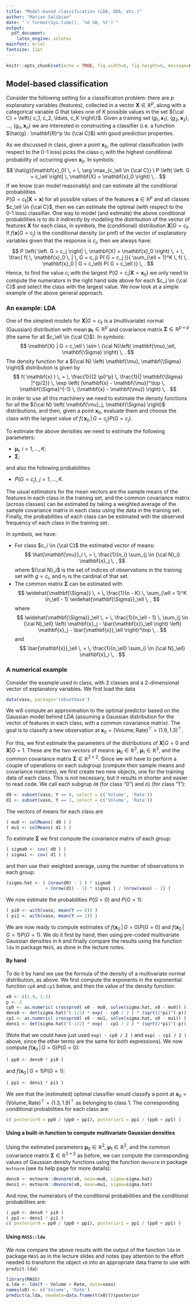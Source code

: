 ```yaml
---
title: "Model-based classification (LDA, QDA, etc.)"
author: "Matias Salibian"
date: "`r format(Sys.time(), '%d %B, %Y')`"
output:
  pdf_document: 
    latex_engine: xelatex
mainfont: Arial
fontsize: 12pt 
---
```


```r
knitr::opts_chunk$set(echo = TRUE, fig.width=6, fig.height=6, message=FALSE, warning=FALSE)
```

## Model-based classification

Consider the following setting for a classification problem: 
there are $p$ explanatory variables (features), collected in 
a vector $\mathbf{X} \in \mathbb{R}^p$, along with a 
categorical variable $G$ that takes one of $K$ possible 
values in the set ${\cal C} = \left\{ c_1, c_2, \ldots, c_K \right\}$. Given a training
set $(g_1, \mathbf{x}_1)$, 
$(g_2, \mathbf{x}_2)$, $\ldots$, 
$(g_n, \mathbf{x}_n)$ we are interested in constructing
a classifier (i.e. a function $\hat{g} : \mathbf{R}^p \to {\cal C}$)
with good prediction properties. 

As we discussed in class, given a point $\mathbf{x}_0$,
the optimal classification (with respect to the 0-1 loss)
picks the class $c_j$ with the highest conditional probability 
of occurring given $\mathbf{x}_0$. In symbols:
$$
\hat{g}(\mathbf{x}_0) \, = \, \arg \max_{c_\ell \in {\cal C}} \ P \left( \left. G = c_\ell \right| \, \mathbf{X} = \mathbf{x}_0 \right) \, .
$$
If we know (can model reasonably) and can estimate all the 
conditional probabilities  
$P( G = c_\ell | \mathbf{X} = \mathbf{x})$ 
for all possible values of the features $\mathbf{x} \in \mathbb{R}^p$
and all classes $c_\ell \in {\cal C}$, 
then we can estimate the optimal (with respect to the 0-1 loss) classifier.
One way to model (and estimate) the above conditional probabilities is
to do it indirectly by modeling the distribution of the vector of
features $\mathbf{X}$ for each class, in symbols, the (conditional)
distribution $\mathbf{X} | G = c_\ell$. If $f(\mathbf{x} | G = c_j)$
is the conditional density (or pmf) of the vector of explanatory 
variables given that the response is $c_j$, then we always have:
$$
P \left( \left. G = c_j \right| \, \mathbf{X} = \mathbf{x}_0 \right) \, = \, \frac{ f( \, \mathbf{x}_0 \, | \, G = c_j) P( G = c_j )}{ \sum_{\ell = 1}^K \, f( \, \mathbf{x}_0 | G = c_\ell) P( G = c_\ell )} \, . 
$$
Hence, to find the value $c_i$ with the largest 
$P( G = c_i | \mathbf{X} = \mathbf{x}_0)$ 
we only need to compute the numerators in the right hand side above
for each $c_j \in {\cal C}$ and select the class with the largest value. 
We now look at a simple example of the above general approach.

### An example: LDA

One of the simplest models for 
$\mathbf{X} | G = c_\ell$ is a (multivariate) normal (Gaussian)
distribution with mean $\mathbf{\mu}_\ell \in \mathbb{R}^p$
and covariance matrix $\mathbf{\Sigma} \in \mathbb{R}^{p \times p}$
(the same for all $c_\ell \in {\cal C}$). In symbols:
$$
\mathbf{X} | G = c_\ell \ \sim \ {\cal N}\left( 
\mathbf{\mu}_\ell, 
\mathbf{\Sigma} \right) \, .
$$
The density function for a ${\cal N} \left( \mathbf{\mu}, \mathbf{\Sigma} \right)$ distribution is given by
$$
f( \mathbf{x} ) \, = \, \frac{1}{(2 \pi)^p} \, \frac{1}{| \mathbf{\Sigma} |^{p/2}} \, \exp \left( (\mathbf{x} - \mathbf{\mu})^\top \, \mathbf{\Sigma}^{-1} \, 
(\mathbf{x} - \mathbf{\mu}) \right) \, .
$$
In order to use all this machinery we need to estimate the density functions 
for all the ${\cal N} \left( \mathbf{\mu}_j, \mathbf{\Sigma} \right)$ 
distributions, and then, given a point $\mathbf{x}_0$, evaluate them and
choose the class with the largest value of 
$f( \, \mathbf{x}_0 \, | \, G = c_j) P( G = c_j )$. 

To estimate the above densities we need to estimate the following
parameters:

- $\mathbf{\mu}_i$, $i = 1, \ldots, K$;
- $\mathbf{\Sigma}$;

and also the following probabilities:

- $P( G = c_j )$, $j = 1, \ldots, K$. 

The usual estimators for the mean vectors are the sample means of
the features in each class in the training set, and the common
covariance matrix (across classes) can be estimated by taking
a weighted average of the sample covariance matrix in each class
using the data in the training set. Finally, the probabilities of 
each class can be estimated with the observed frequency of each
class in the training set. 

In symbols, we have:

- For class $c_i \in {\cal C}$ the estimated vector of means:
$$
\hat{\mathbf{\mu}}_i \, = \, \frac{1}{n_i} \sum_{j \in {\cal N}_i} \mathbf{x}_j \, ,
$$
where ${\cal N}_i$ is the set of indices of 
observations in the training set with $g = c_i$, and $n_i$ is the cardinal
of that set. 
- The common matrix $\mathbf{\Sigma}$ can be estimated with
$$
\widehat{\mathbf{\Sigma}} \, = \, \frac{1}{n - K} \, \sum_{\ell = 1}^K
(n_\ell - 1) \widehat{\mathbf{\Sigma}}_\ell \, ,
$$
where 
$$
\widehat{\mathbf{\Sigma}}_\ell \, = \, 
\frac{1}{n_\ell - 1} \, \sum_{j \in {\cal N}_\ell} 
\left( \mathbf{x}_j - \bar{\mathbf{x}}_\ell \right) 
\left( \mathbf{x}_j - \bar{\mathbf{x}}_\ell \right)^\top \, .
$$
and 
$$
\bar{\mathbf{x}}_\ell \, = \, \frac{1}{n_\ell} \sum_{i \in {\cal N}_\ell} 
\mathbf{x}_i \, .
$$

### A numerical example

Consider the example used in class, with 2 classes and a 2-dimensional 
vector of explanatory variables. We first load the data
```r
data(vaso, package='robustbase')
```

We will compute an approximation to the optimal predictor based on the
Gaussian model behind LDA (assuming a Gaussian distribution for the vector
of features in each class, with a common covariance matrix). 
The goal is to classify a new observation at $\mathbf{x}_0 = (\mbox{Volume}, \mbox{Rate})^\top = (1.9, 1.3)^\top$. 

For this, we first estimate the parameters of the distributions of 
$\mathbf{X} | G = 0$ and $\mathbf{X} | G = 1$. These are the two vectors of 
means:
$\mathbf{\mu}_0 \in \mathbb{R}^2$, $\mathbf{\mu}_1 \in \mathbb{R}^2$, and the common 
covariance matrix $\mathbf{\Sigma} \in \mathbb{R}^{2 \times 2}$. 
Since we will have to perform a couple of operations on each subgroup (compute
their sample means and covariance matrices), we first create two new objects, one
for the training data of each class. This is not necessary, but it results in shorter and easier to read
code. 
We call each subgrup `d0` (for class "0") and `d1` (for class "1"):
```r
d0 <- subset(vaso, Y == 0, select = c('Volume', 'Rate')) 
d1 <- subset(vaso, Y == 1, select = c('Volume', 'Rate')) 
```
The vectors of
means for each class are
```r
( mu0 <- colMeans( d0 ) )
( mu1 <- colMeans( d1 ) )
```
To estimate $\mathbf{\Sigma}$ we first compute the covariance matrix of each 
group:
```r
( sigma0 <- cov( d0 ) )
( sigma1 <- cov( d1 ) )
```
and then use their weighted average, using the number of observations in each
group:
```r
(sigma.hat <- ( (nrow(d0) - 1 ) * sigma0 
               + (nrow(d1) - 1) * sigma1 ) / (nrow(vaso) - 2) )
```
We now estimate the probabilities $P( G = 0 )$ and $P( G = 1 )$:
```r
( pi0 <- with(vaso, mean(Y == 0)) )
( pi1 <- with(vaso, mean(Y == 1)) )
```
We are now ready to compute estimates of
$f(\mathbf{x}_0 \, | \, G = 0) P( G = 0)$ and 
$f(\mathbf{x}_0 \, | \, G = 1) P( G = 1)$. We do it first by hand, then
using pre-coded multivariate Gaussian densities in `R` and finally compare
the results using the function `lda` in package `MASS`, as done in the
lecture notes. 

#### By hand

To do it by hand we use the formula of the density of a multivariate normal 
distribution, as above. We first compute the exponents in the exponential
function `cp0` and `cp1` below, and then the value of the density function:

```r
x0 <- c(1.9, 1.3)
p <- 2
cp0 <- as.numeric( crossprod( x0 - mu0, solve(sigma.hat, x0 - mu0)) )
dens0 <- det(sigma.hat)^(-1/2) * exp( - cp0 / 2 ) * (sqrt(2*pi)^(-p))
cp1 <- as.numeric( crossprod( x0 - mu1, solve(sigma.hat, x0 - mu1)) )
dens1 <- det(sigma.hat)^(-1/2) * exp( - cp1 / 2 ) * (sqrt(2*pi)^(-p))
```
(Note that we could have just used `exp( - cp0 / 2 )` and `exp( - cp1 / 2 )` 
above, since the other terms are the same for both expressions). 
We now compute
$f(\mathbf{x}_0 \, | \, G = 0) P( G = 0)$:
```r
( pp0 <- dens0 * pi0 )
```
and 
$f(\mathbf{x}_0 \, | \, G = 1) P( G = 1)$:
```r
( pp1 <- dens1 * pi1 )
```
We see that the (estimated) optimal classifier would classify a point
at $\mathbf{x}_0 = (\mbox{Volume}, \mbox{Rate})^\top = (1.3, 1.9)^\top$
as belonging to class 1. The corresponding conditional probabilities
for each class are:
```r
c( posterior0 = pp0 / (pp0 + pp1), posterior1 = pp1 / (pp0 + pp1) )
```

#### Using a built-in function to compute multivariate Gaussian densities

Using the estimated parameters 
$\mathbf{\mu}_0 \in \mathbb{R}^2$, $\mathbf{\mu}_1 \in \mathbb{R}^2$, and the common 
covariance matrix $\mathbf{\Sigma} \in \mathbb{R}^{2 \times 2}$ as before, 
we can compute the corresponding values of Gaussian density functions using 
the function `dmvnorm` in package `mvtnorm` (see its help page for more
details):
```r
dens0 <- mvtnorm::dmvnorm(x0, mean=mu0, sigma=sigma.hat)
dens1 <- mvtnorm::dmvnorm(x0, mean=mu1, sigma=sigma.hat)
```
And now, the numerators of the conditional probabilities and the 
conditional probabilities are:
```r
( pp0 <- dens0 * pi0 )
( pp1 <- dens1 * pi1 )
c( posterior0 = pp0 / (pp0 + pp1), posterior1 = pp1 / (pp0 + pp1) )
```

#### Using `MASS::lda`

We now compare the above results with 
the output of the function `lda` in package `MASS` as in the lecture slides and notes
(pay attention to the effort needed to transform the object `x0` into 
an appropriate data frame to use with `predict.lda`): 
```r
library(MASS)
a.lda <- lda(Y ~ Volume + Rate, data=vaso)
names(x0) <- c('Volume', 'Rate')
predict(a.lda, newdata=data.frame(t(x0)))$posterior
```
